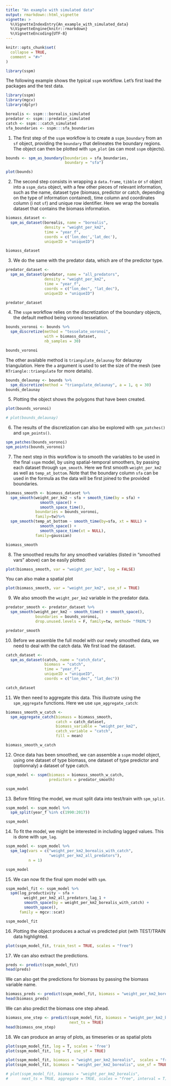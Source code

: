 ```yaml
---
title: "An example with simulated data"
output: rmarkdown::html_vignette
vignette: >
  %\VignetteIndexEntry{An_example_with_simulated_data}
  %\VignetteEngine{knitr::rmarkdown}
  %\VignetteEncoding{UTF-8}
---
```


```r
knitr::opts_chunk$set(
  collapse = TRUE,
  comment = "#>"
)
```

```r
library(sspm)
```

The following example shows the typical `sspm` workflow. Let's first load the packages and the test data.

```r
library(sspm)
library(mgcv)
library(dplyr)

borealis <- sspm:::borealis_simulated
predator <- sspm:::predator_simulated
catch <- sspm:::catch_simulated
sfa_boundaries <- sspm:::sfa_boundaries
```

1. The first step of the `sspm` workflow is to create a `sspm_boundary` from an `sf` object, providing the `boundary` that delineates the boundary regions. The object can then be plotted with `spm_plot` (as can most `sspm` objects). 

```r
bounds <- spm_as_boundary(boundaries = sfa_boundaries, 
                          boundary = "sfa")

plot(bounds)
```

2. The second step consists in wrapping a `data.frame`, `tibble` or `sf` object into a `sspm_data` object, with a few other pieces of relevant information, such as the name, dataset type (biomass, predictor or catch, depending on the type of information contained), time column and coordinates column (i not `sf`) and unique row identifier. Here we wrap the borealis dataset that contains the biomass information.

```r
biomass_dataset <- 
  spm_as_dataset(borealis, name = "borealis",
                 density = "weight_per_km2",
                 time = "year_f",
                 coords = c('lon_dec','lat_dec'), 
                 uniqueID = "uniqueID")

biomass_dataset
```

3. We do the same with the predator data, which are of the predictor type.

```r
predator_dataset <- 
  spm_as_dataset(predator, name = "all_predators", 
                 density = "weight_per_km2",
                 time = "year_f",
                 coords = c("lon_dec", "lat_dec"),
                 uniqueID = "uniqueID")

predator_dataset
```

4. The `sspm` workflow relies on the discretization of the boundary objects, the default method being voronoi tesselation.

```r
bounds_voronoi <- bounds %>% 
  spm_discretize(method = "tesselate_voronoi",
                 with = biomass_dataset, 
                 nb_samples = 30)

bounds_voronoi
```

The other available method is `triangulate_delaunay` for delaunay triangulation. Here the `a` argument is used to set the size of the mesh (see `RTriangle::triangulate` for more details).

```r
bounds_delaunay <- bounds %>%
  spm_discretize(method = "triangulate_delaunay", a = 1, q = 30)
bounds_delaunay
```

5. Plotting the object shows the polygons that have been created.

```r
plot(bounds_voronoi)
```

```r
# plot(bounds_delaunay)
```

6. The results of the discretization can also be explored with `spm_patches()` and `spm_points()`.

```r
spm_patches(bounds_voronoi)
spm_points(bounds_voronoi)
```

7. The next step in this workflow is to smooth the variables to be used in the final `sspm` model, by using spatial-temporal smoothers, by passing each dataset through `spm_smooth`. Here we first smooth `weight_per_km2` as well as `temp_at_bottom`. Note that the boundary column `sfa` can be used in the formula as the data will be first joined to the provided boundaries.

```r
biomass_smooth <- biomass_dataset %>%  
  spm_smooth(weight_per_km2 ~ sfa + smooth_time(by = sfa) + 
               smooth_space() + 
               smooth_space_time(),
             boundaries = bounds_voronoi, 
             family=tw)%>% 
  spm_smooth(temp_at_bottom ~ smooth_time(by=sfa, xt = NULL) +
               smooth_space() +
               smooth_space_time(xt = NULL),
             family=gaussian)

biomass_smooth
```

8. The smoothed results for any smoothed variables (listed in "smoothed vars" above) can be easily plotted:

```r
plot(biomass_smooth, var = "weight_per_km2", log = FALSE)
```
You can also make a spatial plot

```r
plot(biomass_smooth, var = "weight_per_km2", use_sf = TRUE)
```

9. We also smooth the `weight_per_km2` variable in the predator data.

```r
predator_smooth <- predator_dataset %>%  
  spm_smooth(weight_per_km2 ~ smooth_time() + smooth_space(),
             boundaries = bounds_voronoi,
             drop.unused.levels = F, family=tw, method= "fREML")

predator_smooth
```

10. Before we assemble the full model with our newly smoothed data, we need to deal with the catch data. We first load the dataset.

```r
catch_dataset <- 
  spm_as_dataset(catch, name = "catch_data", 
                 biomass = "catch",
                 time = "year_f", 
                 uniqueID = "uniqueID", 
                 coords = c("lon_dec", "lat_dec"))

catch_dataset
```

11. We then need to aggregate this data. This illustrate using the `spm_aggregate` functions. Here we use `spm_aggregate_catch`:

```r
biomass_smooth_w_catch <- 
  spm_aggregate_catch(biomass = biomass_smooth, 
                      catch = catch_dataset, 
                      biomass_variable = "weight_per_km2",
                      catch_variable = "catch",
                      fill = mean)

biomass_smooth_w_catch
```

12. Once data has been smoothed, we can assemble a `sspm` model object, using one dataset of type biomass, one dataset of type predictor and (optionnaly) a dataset of type catch.

```r
sspm_model <- sspm(biomass = biomass_smooth_w_catch, 
                   predictors = predator_smooth)

sspm_model
```

13. Before fitting the model, we must split data into test/train with `spm_split`.

```r
sspm_model <- sspm_model %>% 
  spm_split(year_f %in% c(1990:2017))

sspm_model
```

14. To fit the model, we might be interested in including lagged values. This is done with `spm_lag`.

```r
sspm_model <- sspm_model %>% 
  spm_lag(vars = c("weight_per_km2_borealis_with_catch", 
                   "weight_per_km2_all_predators"), 
          n = 1)

sspm_model
```

15. We can now fit the final spm model with `spm`. 

```r
sspm_model_fit <- sspm_model %>% 
  spm(log_productivity ~ sfa +
        weight_per_km2_all_predators_lag_1 +
        smooth_space(by = weight_per_km2_borealis_with_catch) +
        smooth_space(), 
      family = mgcv::scat)

sspm_model_fit
```

16. Plotting the object produces a actual vs predicted plot (with TEST/TRAIN data highlighted.

```r
plot(sspm_model_fit, train_test = TRUE, scales = "free")
```

17. We can also extract the predictions.
```r
preds <- predict(sspm_model_fit)
head(preds)
```
We can also get the predictions for biomass by passing the biomass variable name.
```r
biomass_preds <- predict(sspm_model_fit, biomass = "weight_per_km2_borealis")
head(biomass_preds)
```

We can also predict the biomass one step ahead.

```r
biomass_one_step <- predict(sspm_model_fit, biomass = "weight_per_km2_borealis", 
                            next_ts = TRUE)
head(biomass_one_step)
```

18. We can produce an array of plots, as timeseries or as spatial plots

```r
plot(sspm_model_fit, log = T, scales = 'free')
plot(sspm_model_fit, log = T, use_sf = TRUE)
```

```r
plot(sspm_model_fit, biomass = "weight_per_km2_borealis",  scales = "free")
plot(sspm_model_fit, biomass = "weight_per_km2_borealis", use_sf = TRUE)
```

```r
# plot(sspm_model_fit, biomass = "weight_per_km2_borealis", 
#      next_ts = TRUE, aggregate = TRUE, scales = "free", interval = T)
```
